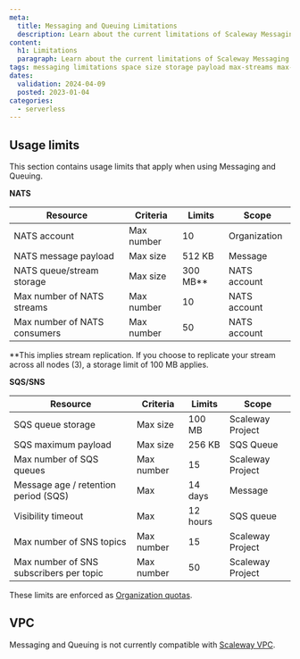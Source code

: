 ```yaml
---
meta:
  title: Messaging and Queuing Limitations
  description: Learn about the current limitations of Scaleway Messaging and Queuing
content:
  h1: Limitations
  paragraph: Learn about the current limitations of Scaleway Messaging and Queuing
tags: messaging limitations space size storage payload max-streams max-consumers max-subscribers max-topics max-queues visibility-timeout
dates:
  validation: 2024-04-09
  posted: 2023-01-04
categories:
  - serverless
---
```


## Usage limits

This section contains usage limits that apply when using Messaging and Queuing.

**NATS**

| Resource                                       | Criteria   | Limits   | Scope        |
|------------------------------------------------|------------|----------|--------------|
| NATS account                                   | Max number | 10       | Organization |
| NATS message payload                           | Max size   | 512 KB   | Message      |
| NATS queue/stream storage                      | Max size   | 300 MB** | NATS account |
| Max number of NATS streams                     | Max number | 10       | NATS account |
| Max number of NATS consumers                   | Max number | 50       | NATS account |

**This implies stream replication. If you choose to replicate your stream across all nodes (3), a storage limit of 100 MB applies.

**SQS/SNS**

| Resource                                       | Criteria   | Limits   | Scope            |
|------------------------------------------------|------------|----------|------------------|
| SQS queue storage                              | Max size   | 100 MB   | Scaleway Project |
| SQS maximum payload                            | Max size   | 256 KB   | SQS Queue        |
| Max number of SQS queues                       | Max number | 15       | Scaleway Project |
| Message age / retention period (SQS)           | Max        | 14 days  | Message          |
| Visibility timeout                             | Max        | 12 hours | SQS queue        |
| Max number of SNS topics                       | Max number | 15       | Scaleway Project |
| Max number of SNS subscribers per topic        | Max number | 50       | Scaleway Project |

These limits are enforced as [Organization quotas](/identity-and-access-management/organizations-and-projects/additional-content/organization-quotas/).

## VPC

Messaging and Queuing is not currently compatible with [Scaleway VPC](https://www.scaleway.com/en/docs/network/vpc/quickstart/).